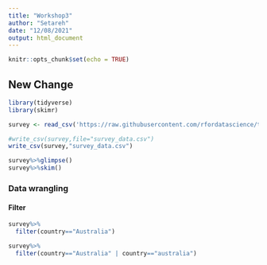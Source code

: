```yaml
---
title: "Workshop3"
author: "Setareh"
date: "12/08/2021"
output: html_document
---
```


```r
knitr::opts_chunk$set(echo = TRUE)
```

## New Change

```r
library(tidyverse)
library(skimr)

survey <- read_csv('https://raw.githubusercontent.com/rfordatascience/tidytuesday/master/data/2021/2021-05-18/survey.csv')

#write_csv(survey,file="survey_data.csv")
write_csv(survey,"survey_data.csv")

survey%>%glimpse()
survey%>%skim()

```

### Data wrangling

#### Filter

```r
survey%>%
  filter(country=="Australia")

survey%>%
  filter(country=="Australia" | country=="australia")


```


